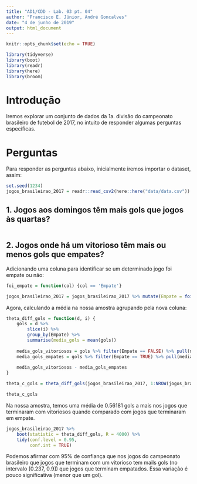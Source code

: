 ```yaml
---
title: "AD1/CDD - Lab. 03 pt. 04"
author: "Francisco E. Júnior, André Goncalves"
date: "4 de junho de 2019"
output: html_document
---
```


```r
knitr::opts_chunk$set(echo = TRUE)

library(tidyverse)
library(boot)
library(readr)
library(here)
library(broom)
```

# Introdução
Iremos explorar um conjunto de dados da 1a. divisão do campeonato brasileiro de futebol de 2017, no intuito de responder algumas perguntas específicas.

# Perguntas
Para responder as perguntas abaixo, inicialmente iremos importar o dataset, assim:
```r
set.seed(1234)
jogos_brasileirao_2017 = readr::read_csv2(here::here("data/data.csv"))
```

## 1. Jogos aos domingos têm mais gols que jogos às quartas?
```r
```

## 2. Jogos onde há um vitorioso têm mais ou menos gols que empates?
Adicionando uma coluna para identificar se um determinado jogo foi empate ou não:
```r
foi_empate = function(col) {col == 'Empate'}

jogos_brasileirao_2017 = jogos_brasileirao_2017 %>% mutate(Empate = foi_empate(`Vencedor Estado`))
```

Agora, calculando a média na nossa amostra agrupando pela nova coluna:
```r
theta_diff_gols = function(d, i) {
    gols = d %>%
        slice(i) %>% 
        group_by(Empate) %>%
        summarise(media_gols = mean(gols))
    
    media_gols_vitoriosos = gols %>% filter(Empate == FALSE) %>% pull(media_gols)
    media_gols_empates = gols %>% filter(Empate == TRUE) %>% pull(media_gols)
    
    media_gols_vitoriosos - media_gols_empates
}

theta_c_gols = theta_diff_gols(jogos_brasileirao_2017, 1:NROW(jogos_brasileirao_2017))

theta_c_gols
```
Na nossa amostra, temos uma média de 0.56181 gols a mais nos jogos que terminaram com vitoriosos quando comparado com jogos que terminaram em empate.

```r
jogos_brasileirao_2017 %>% 
    boot(statistic = theta_diff_gols, R = 4000) %>% 
    tidy(conf.level = 0.95, 
         conf.int = TRUE)
```
Podemos afirmar com 95% de confiança que nos jogos do campeonato brasileiro que jogos que terminam com um vitorioso tem mails gols (no intervalo [0.237, 0.9]) que jogos que terminam empatados. Essa variação é pouco significativa (menor que um gol).
